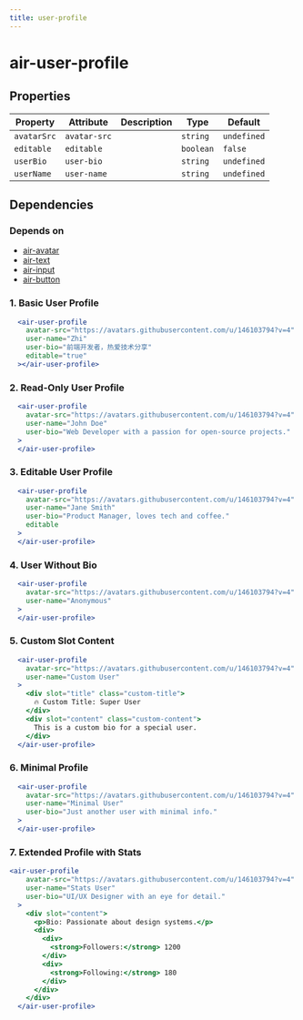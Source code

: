 ```yaml
---
title: user-profile
---
```


# air-user-profile
<!-- Auto Generated Below -->


## Properties

| Property    | Attribute    | Description | Type      | Default     |
| ----------- | ------------ | ----------- | --------- | ----------- |
| `avatarSrc` | `avatar-src` |             | `string`  | `undefined` |
| `editable`  | `editable`   |             | `boolean` | `false`     |
| `userBio`   | `user-bio`   |             | `string`  | `undefined` |
| `userName`  | `user-name`  |             | `string`  | `undefined` |


## Dependencies

### Depends on

- [air-avatar](../basic-components/avatar)
- [air-text](../basic-components/text)
- [air-input](../basic-components/input)
- [air-button](../basic-components/button)

### 1. Basic User Profile

```jsx live
  <air-user-profile
    avatar-src="https://avatars.githubusercontent.com/u/146103794?v=4"
    user-name="Zhi"
    user-bio="前端开发者，热爱技术分享"
    editable="true"
  ></air-user-profile>

```

### 2. Read-Only User Profile

```jsx live
  <air-user-profile
    avatar-src="https://avatars.githubusercontent.com/u/146103794?v=4"
    user-name="John Doe"
    user-bio="Web Developer with a passion for open-source projects."
  >
  </air-user-profile>

```


### 3. Editable User Profile

```jsx live
  <air-user-profile
    avatar-src="https://avatars.githubusercontent.com/u/146103794?v=4"
    user-name="Jane Smith"
    user-bio="Product Manager, loves tech and coffee."
    editable
  >
  </air-user-profile>


```

### 4. User Without Bio

```jsx live
  <air-user-profile
    avatar-src="https://avatars.githubusercontent.com/u/146103794?v=4"
    user-name="Anonymous"
  >
  </air-user-profile>


```

### 5. Custom Slot Content

```jsx live
  <air-user-profile
    avatar-src="https://avatars.githubusercontent.com/u/146103794?v=4"
    user-name="Custom User"
  >
    <div slot="title" class="custom-title">
      🔥 Custom Title: Super User
    </div>
    <div slot="content" class="custom-content">
      This is a custom bio for a special user.
    </div>
  </air-user-profile>

```

### 6. Minimal Profile

```jsx live
  <air-user-profile
    avatar-src="https://avatars.githubusercontent.com/u/146103794?v=4"
    user-name="Minimal User"
    user-bio="Just another user with minimal info."
  >
  </air-user-profile>

```

### 7. Extended Profile with Stats

```jsx live
<air-user-profile
    avatar-src="https://avatars.githubusercontent.com/u/146103794?v=4"
    user-name="Stats User"
    user-bio="UI/UX Designer with an eye for detail."
  >
    <div slot="content">
      <p>Bio: Passionate about design systems.</p>
      <div>
        <div>
          <strong>Followers:</strong> 1200
        </div>
        <div>
          <strong>Following:</strong> 180
        </div>
      </div>
    </div>
  </air-user-profile>
```